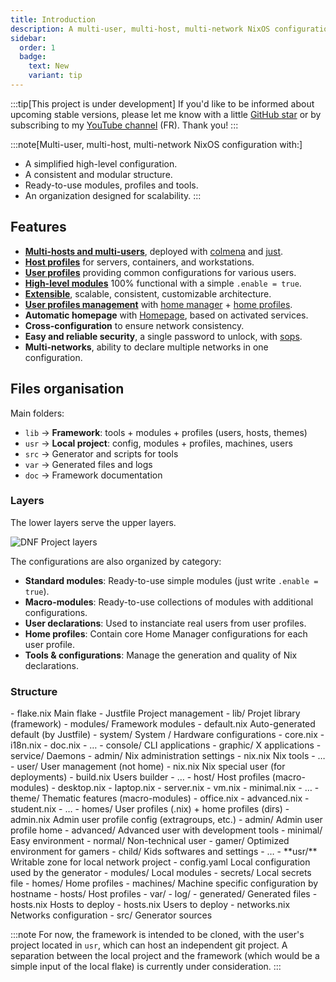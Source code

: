 ```yaml
---
title: Introduction
description: A multi-user, multi-host, multi-network NixOS configuration
sidebar:
  order: 1
  badge:
    text: New
    variant: tip
---
```



:::tip[This project is under development]
If you'd like to be informed about upcoming stable versions, please let me know with a little [GitHub star](https://github.com/gponcon/nixos-configuration) or by subscribing to my [YouTube channel](https://www.youtube.com/@DarkoneLinux) (FR). Thank you!
:::

:::note[Multi-user, multi-host, multi-network NixOS configuration with:]
- A simplified high-level configuration.
- A consistent and modular structure.
- Ready-to-use modules, profiles and tools.
- An organization designed for scalability.
:::

## Features

- **[Multi-hosts and multi-users](/doc/specifications/#the-generator)**, deployed with [colmena](https://github.com/zhaofengli/colmena) and [just](https://github.com/casey/just).
- **[Host profiles](/ref/host-profiles/)** for servers, containers, and workstations.
- **[User profiles](/ref/user-profiles/)** providing common configurations for various users.
- **[High-level modules](/ref/modules/)** 100% functional with a simple `.enable = true`.
- **[Extensible](#files-organisation)**, scalable, consistent, customizable architecture.
- **[User profiles management](/ref/user-profiles/)** with [home manager](https://github.com/nix-community/home-manager) + [home profiles](/ref/user-profiles/#home-profiles).
- **Automatic homepage** with [Homepage](https://github.com/gethomepage/homepage), based on activated services.
- **Cross-configuration** to ensure network consistency.
- **Easy and reliable security**, a single password to unlock, with [sops](https://github.com/Mic92/sops-nix).
- **Multi-networks**, ability to declare multiple networks in one configuration.

## Files organisation

Main folders:

- `lib` -> **Framework**: tools + modules + profiles (users, hosts, themes)
- `usr` -> **Local project**: config, modules + profiles, machines, users
- `src` -> Generator and scripts for tools
- `var` -> Generated files and logs
- `doc` -> Framework documentation

### Layers

The lower layers serve the upper layers.

![DNF Project layers](../../../assets/layers.webp)

The configurations are also organized by category:

- **Standard modules**: Ready-to-use simple modules (just write `.enable = true`).
- **Macro-modules**: Ready-to-use collections of modules with additional configurations.
- **User declarations**: Used to instanciate real users from user profiles.
- **Home profiles**: Contain core Home Manager configurations for each user profile.
- **Tools & configurations**: Manage the generation and quality of Nix declarations.

### Structure

<FileTree>
- flake.nix Main flake
- Justfile Project management
- lib/ Projet library (framework)
- modules/ Framework modules
  - default.nix Auto-generated default (by Justfile)
  - system/ System / Hardware configurations
    - core.nix
    - i18n.nix
    - doc.nix
    - …
  - console/ CLI applications
  - graphic/ X applications
  - service/ Daemons
  - admin/ Nix administration settings
    - nix.nix Nix tools
    - …
  - user/ User management (not home)
    - nix.nix Nix special user (for deployments)
    - build.nix Users builder
    - …
  - host/ Host profiles (macro-modules)
    - desktop.nix
    - laptop.nix
    - server.nix
    - vm.nix
    - minimal.nix
    - …
  - theme/ Thematic features (macro-modules)
    - office.nix
    - advanced.nix
    - student.nix
    - …
- homes/ User profiles (.nix) + home profiles (dirs)
  - admin.nix Admin user profile config (extragroups, etc.)
  - admin/ Admin user profile home
  - advanced/ Advanced user with development tools
  - minimal/ Easy environment
  - normal/ Non-technical user
  - gamer/ Optimized environment for gamers
  - child/ Kids softwares and settings
  - …
- **usr/** Writable zone for local network project
  - config.yaml Local configuration used by the generator
  - modules/ Local modules
  - secrets/ Local secrets file
  - homes/ Home profiles
  - machines/ Machine specific configuration by hostname
  - hosts/ Host profiles
- var/
  - log/
  - generated/ Generated files
    - hosts.nix Hosts to deploy
    - hosts.nix Users to deploy
    - networks.nix Networks configuration
- src/ Generator sources
</FileTree>

:::note
For now, the framework is intended to be cloned, with the user's project located in `usr`, which can host an independent git project. A separation between the local project and the framework (which would be a simple input of the local flake) is currently under consideration.
:::
